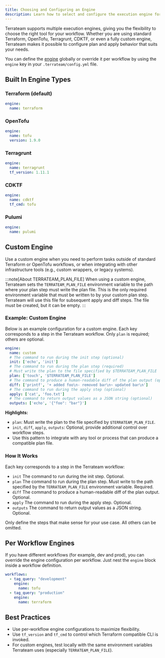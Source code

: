 ```yaml
---
title: Choosing and Configuring an Engine
description: Learn how to select and configure the execution engine for plans and applies in Terrateam
---
```

Terrateam supports multiple execution engines, giving you the flexibility to choose the right tool for your workflow. Whether you are using standard Terraform, OpenTofu, Terragrunt, CDKTF, or even a fully custom engine, Terrateam makes it possible to configure plan and apply behavior that suits your needs.

You can define the [engine](/configuration-reference/engine) globally or override it per workflow by using the `engine` key in your `.terrateam/config.yml` file.

## Built In Engine Types

### Terraform (default)
```yaml
engine:
  name: terraform
```

### OpenTofu
```yaml
engine:
  name: tofu
  version: 1.9.0
```

### Terragrunt
```yaml
engine:
  name: terragrunt
  tf_version: 1.11.1
```

### CDKTF
```yaml
engine:
  name: cdktf
  tf_cmd: tofu
```

### Pulumi
```yaml
engine:
  name: pulumi
```

## Custom Engine

Use a custom engine when you need to perform tasks outside of standard Terraform or OpenTofu workflows, or when integrating with other infrastructure tools (e.g., custom wrappers, or legacy systems).

:::note[About TERRATEAM_PLAN_FILE]
When using a custom engine, Terrateam sets the `TERRATEAM_PLAN_FILE` environment variable to the path where your plan step must write the plan file. This is the only required environment variable that must be written to by your custom plan step. Terrateam will use this file for subsequent apply and diff steps. The file must be created, but it can be empty.
:::

### Example: Custom Engine

Below is an example configuration for a custom engine. Each key corresponds to a step in the Terrateam workflow. Only `plan` is required; others are optional.

```yaml
engine:
  name: custom
  # The command to run during the init step (optional)
  init: ['echo', 'init']
  # The command to run during the plan step (required)
  # Must write the plan to the file specified by $TERRATEAM_PLAN_FILE
  plan: ['touch', '$TERRATEAM_PLAN_FILE']
  # The command to produce a human-readable diff of the plan output (optional)
  diff: ['printf', '+ added foo\n- removed bar\n~ updated bar\n']
  # The command to run during the apply step (optional)
  apply: ['cat', 'foo.txt']
  # The command to return output values as a JSON string (optional)
  outputs: ['echo', '{"foo": "bar"}']
```

**Highlights:**
- `plan`: Must write the plan to the file specified by `$TERRATEAM_PLAN_FILE`.
- `init`, `diff`, `apply`, `outputs`: Optional, provide additional control over workflow steps.
- Use this pattern to integrate with any tool or process that can produce a compatible plan file.

### How It Works
Each key corresponds to a step in the Terrateam workflow:

* `init` The command to run during the init step. Optional.
* `plan` The command to run during the plan step. Must write to the path specified by the `TERRATEAM_PLAN_FILE` environment variable. Required.
* `diff` The command to produce a human-readable diff of the plan output. Optional.
* `apply` The command to run during the apply step. Optional.
* `outputs` The command to return output values as a JSON string. Optional.

Only define the steps that make sense for your use case. All others can be omitted.

## Per Workflow Engines
If you have different workflows (for example, dev and prod), you can override the engine configuration per workflow. Just nest the `engine` block inside a workflow definition.

```yaml
workflows:
  - tag_query: "development"
    engine:
      name: tofu
  - tag_query: "production"
    engine:
      name: terraform
```

## Best Practices
* Use per-workflow engine configurations to maximize flexibility.
* Use `tf_version` and `tf_cmd` to control which Terraform compatible CLI is invoked.
* For custom engines, test locally with the same environment variables Terrateam uses (especially `TERRATEAM_PLAN_FILE`).
